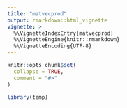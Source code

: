 ```yaml
---
title: "matvecprod"
output: rmarkdown::html_vignette
vignette: >
  %\VignetteIndexEntry{matvecprod}
  %\VignetteEngine{knitr::rmarkdown}
  %\VignetteEncoding{UTF-8}
---
```


```r
knitr::opts_chunk$set(
  collapse = TRUE,
  comment = "#>"
)
```

```r
library(temp)
```
